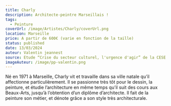 ```yaml
---
title: Charly
description: Architecte-peintre Marseillais !
tags:
  - Peinture
coverUrl: /image/Artistes/Charly/coverUrl.png
location: Marseille
price: A partir de 600€ (varie en fonction de la taille)
status: published
date: 13/03/2024
auteur: Valentin jeannest
source: Etude “Crise du secteur culturel, l'urgence d'agir” de la CESE
imageAuteur: /image/pp-valentin.png
---
```


Né en 1971 à Marseille, Charly vit et travaille dans sa ville natale qu’il affectionne particulièrement. Il se passionne très tôt pour le dessin, la peinture, et étudie l’architecture en même temps qu’il suit des cours aux Beaux-Arts, jusqu’à l’obtention d’un diplôme d’architecte. Il fait de la peinture son métier, et dénote grâce a son style très architecturale.

